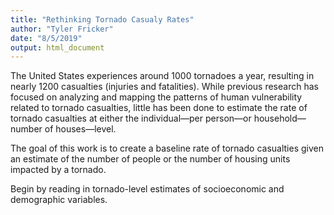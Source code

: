 ```yaml
---
title: "Rethinking Tornado Casualy Rates"
author: "Tyler Fricker"
date: "8/5/2019"
output: html_document
---
```


The United States experiences around 1000 tornadoes a year, resulting in nearly 1200 casualties (injuries and fatalities). While previous research has focused on analyzing and mapping the patterns of human vulnerability related to tornado casualties, little has been done to estimate the rate of tornado casualties at either the individual---per person---or household---number of houses---level.

The goal of this work is to create a baseline rate of tornado casualties given an estimate of the number of people or the number of housing units impacted by a tornado. 

Begin by reading in tornado-level estimates of socioeconomic and demographic variables.
```r

```


